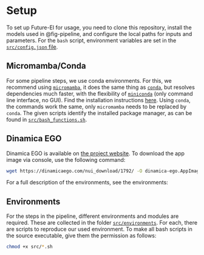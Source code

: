 # Setup

To set up Future-EI for usage, you need to clone this repository, install the
models used in @fig-pipeline, and configure the local paths for inputs and parameters.
For the `bash` script, environment variables are set in the
[`src/config.json` file](https://github.com/cbueth/Future-EI/tree/main/src/config.json).

## Micromamba/Conda

For some pipeline steps, we use conda environments.
For this, we recommend using [`micromamba`](https://mamba.readthedocs.io/en/latest/),
it does the same thing as [`conda`](https://docs.conda.io/projects/conda/en/stable/),
but resolves dependencies much faster, with the flexibility of
[`miniconda`](https://docs.conda.io/en/latest/miniconda.html) (only command line
interface, no GUI).
Find the installation instructions
[here](https://mamba.readthedocs.io/en/latest/micromamba-installation.html).
Using `conda`, the commands work the same, only `micromamba` needs to be replaced by
`conda`.
The given scripts identify the installed package manager, as can be found in
[`src/bash_functions.sh`](https://github.com/cbueth/Future-EI/tree/main/src/bash_functions.sh).

## Dinamica EGO

Dinamica EGO is available on [the project website](https://dinamicaego.com/dinamica-7/).
To download the app image via console, use the following command:

```bash
wget https://dinamicaego.com/nui_download/1792/ -O dinamica-ego.AppImage
```
For a full description of the environments, see the environments:

## Environments

For the steps in the pipeline, different environments and modules are required.
These are collected in the folder
[`src/environments`](https://github.com/cbueth/Future-EI/tree/main/src/environments).
For each, there are scripts to reproduce our used environment.
To make all bash scripts in the source executable, give them the permission as
follows:

```bash
chmod +x src/*.sh
```